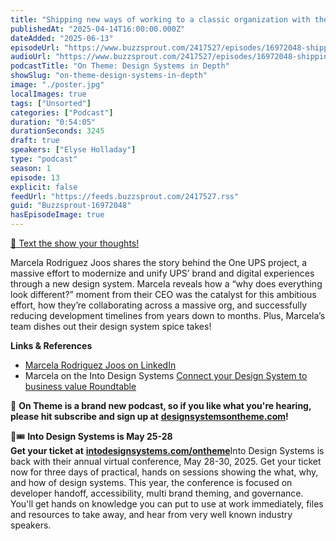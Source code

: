 ```yaml
---
title: "Shipping new ways of working to a classic organization with the One UPS system, with Marcela Rodriguez Joos — #13"
publishedAt: "2025-04-14T16:00:00.000Z"
dateAdded: "2025-06-13"
episodeUrl: "https://www.buzzsprout.com/2417527/episodes/16972048-shipping-new-ways-of-working-to-a-classic-organization-with-the-one-ups-system-with-marcela-rodriguez-joos-13.mp3"
audioUrl: "https://www.buzzsprout.com/2417527/episodes/16972048-shipping-new-ways-of-working-to-a-classic-organization-with-the-one-ups-system-with-marcela-rodriguez-joos-13.mp3"
podcastTitle: "On Theme: Design Systems in Depth"
showSlug: "on-theme-design-systems-in-depth"
image: "./poster.jpg"
localImages: true
tags: ["Unsorted"]
categories: ["Podcast"]
duration: "0:54:05"
durationSeconds: 3245
draft: true
speakers: ["Elyse Holladay"]
type: "podcast"
season: 1
episode: 13
explicit: false
feedUrl: "https://feeds.buzzsprout.com/2417527.rss"
guid: "Buzzsprout-16972048"
hasEpisodeImage: true
---
```

[📲 Text the show your thoughts!](https://www.buzzsprout.com/twilio/text_messages/2417527/open_sms)

Marcela Rodriguez Joos shares the story behind the One UPS project, a massive effort to modernize and unify UPS’ brand and digital experiences through a new design system. Marcela reveals how a “why does everything look different?” moment from their CEO was the catalyst for this ambitious effort, how they’re collaborating across a massive org, and successfully reducing development timelines from years down to months. Plus, Marcela’s team dishes out their design system spice takes!

**Links & References**

-   [Marcela Rodriguez Joos on LinkedIn](https://www.linkedin.com/in/roisy/)
-   Marcela on the Into Design Systems [Connect your Design System to business value Roundtable](https://www.youtube.com/watch?v=oqr_u1FeoNA&t=840s)

💖 **On Theme is a brand new podcast, so if you like what you're hearing, please hit subscribe and sign up at** [**designsystemsontheme.com**](http://designsystemsontheme.com/)**!**

🎨🎟️ **Into Design Systems is May 25-28  
Get your ticket at** [**intodesignsystems.com/ontheme**](http://intodesignsystems.com/ontheme)Into Design Systems is back with their annual virtual conference, May 28-30, 2025. Get your ticket now for three days of practical, hands on sessions showing the what, why, and how of design systems. This year, the conference is focused on developer handoff, accessibility, multi brand theming, and governance. You'll get hands on knowledge you can put to use at work immediately, files and resources to take away, and hear from very well known industry speakers.
